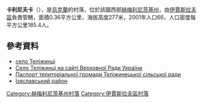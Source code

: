 {{coord|49|58|0|N|26|46|19|E|scale:100000|display=title}}

'''卡利尼夫卡'''（{{lang-uk|Калинівка}}），是[[烏克蘭|烏克蘭]]的村落，位於該國西部[[赫梅利尼茨基州|赫梅利尼茨基州]]，由[[伊賈斯拉夫區|伊賈斯拉夫區]]負責管轄，面積0.36平方公里，海拔高度277米，2001年人口66，人口密度每平方公里185.4人。

==參考資料==
*[http://w1.c1.rada.gov.ua/pls/z7502/A005?rdat1=27.04.2011&rf7571=36024 село Теліжинці]{{dead link|date=2017年11月 |bot=InternetArchiveBot |fix-attempted=yes }}
* [http://w1.c1.rada.gov.ua/pls/z7502/A005?rdat1=27.04.2011&rf7571=36024 Село Теліжинці на сайті Верховної Ради України]{{dead link|date=2017年11月 |bot=InternetArchiveBot |fix-attempted=yes }}
* [http://www.oblrada.km.ua/map/iztelsilra.php Паспорт територіальної громади Теліжинецької сільської ради]{{dead link|date=2017年11月 |bot=InternetArchiveBot |fix-attempted=yes }}
* [https://web.archive.org/web/20090815193933/http://www.oblrada.km.ua/map/iz.php Ізяславський район]

{{DEFAULTSORT:Калинівка}}
[[Category:赫梅利尼茨基州村落|Category:赫梅利尼茨基州村落]]
[[Category:伊賈斯拉夫區村落|Category:伊賈斯拉夫區村落]]


{{Khmelnytskyi-geo-stub}}